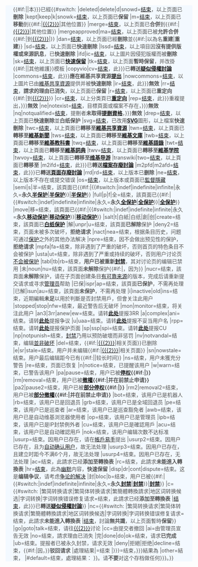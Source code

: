 {{TalkendH/snow-badge-module|{{{1|}}}}}<div class="{{{class|collapsed}}} NavFrame" style="color: #545454; background-color: #F3F9FF; margin: 0 auto; padding: 0 10px; text-align: left; {{{style|}}}"><div class="NavHead" style="background-color: #F3F9FF; margin: 0 auto; padding: 0 10px; font-weight:normal;">{{#if:{{{text|}}}|{{{text}}}|本{{{Type|{{{type|討論}}}}}}已經{{#switch:{{LC:{{{1|}}}}}
<!--删除-->
|deleted|delete|d|snowd=[[Wikipedia:關閉存廢討論指引|结束]]，以上页面已'''刪除'''
|kept|keep|k|snowk=[[Wikipedia:關閉存廢討論指引|结束]]，以上页面已'''保留'''
|m=[[Wikipedia:關閉存廢討論指引|结束]]，以上页面已'''移動'''到{{#if:{{{2|}}}|[[{{{2}}}]]|其他位置}}
|merge=[[Wikipedia:關閉存廢討論指引|结束]]，以上页面已'''合併'''到{{#if:{{{2|}}}|[[{{{2}}}]]|其他位置}}
|mergeapproved|ma=[[Wikipedia:關閉存廢討論指引|结束]]，以上页面已被'''允許合併'''{{#if:{{{2|}}}|到[[{{{2}}}]]|}}
|dan=[[Wikipedia:關閉存廢討論指引|结束]]，以上页面已經'''刪除'''並{{#if:{{{2|}}}|以{{{2}}}為名'''重建'''|'''重建'''}}
|sd=[[Wikipedia:關閉存廢討論指引|结束]]，以上页面已'''快速刪除'''
|lssd=[[Wikipedia:關閉存廢討論指引|结束]]，以上項目因'''沒有提供版權或來源訊息'''，已'''快速刪除'''
|ifd|ic=[[Wikipedia:關閉存廢討論指引|结束]]，以上圖片因侵犯版權而被'''刪除'''
|sk=[[Wikipedia:關閉存廢討論指引|结束]]，以上页面已'''[[Wikipedia:快速保留|快速保留]]'''
|tk=[[Wikipedia:關閉存廢討論指引|结束]]，以上页面'''暫時保留'''，并改掛{{#if:{{{2|}}}|{{{2}}}|其他維護}}模板
|copyvio|cv=[[Wikipedia:關閉存廢討論指引|结束]]，此{{{Type|{{{type|請求}}}}}}已'''轉送[[Wikipedia:頁面存廢討論/疑似侵權|疑似侵權討論]]'''
|commons=[[Wikipedia:關閉存廢討論指引|结束]]，此{{{Type|{{{type|請求}}}}}}'''應在維基共享資源[[:Commons:Commons:刪除請求|提出]]'''
|nowcommons=[[Wikipedia:關閉存廢討論指引|结束]]，以上圖片已由[[維基共享資源]]提供并被'''快速刪除'''
|ir=[[Wikipedia:關閉存廢討論指引|结束]]，此{{{Type|{{{type|請求}}}}}}'''無效'''
|rr=[[Wikipedia:關閉存廢討論指引|结束]]，'''請求的理由已消失'''，以上页面已'''保留'''
|r=[[Wikipedia:關閉存廢討論指引|结束]]，以上页面已'''重定向'''{{#if:{{{2|}}}|到[[{{{2}}}]]}}
|cr=[[Wikipedia:關閉存廢討論指引|结束]]，以上分类頁已'''[[Wikipedia:页面分类#分类重定向|重定向]]'''
|rep=[[Wikipedia:關閉存廢討論指引|结束]]，此{{{Type|{{{type|請求}}}}}}重複提出，{{{Type|{{{type|請求}}}}}}'''無效'''
|ne|notexist=[[Wikipedia:關閉存廢討論指引|结束]]，目標頁面或檔案不存在，{{{Type|{{{type|請求}}}}}}'''無效'''
|nq|notqualified=[[Wikipedia:關閉存廢討論指引|结束]]，提刪者'''未取得[[Wikipedia:自動確認用戶|提删資格]]'''，{{{Type|{{{type|請求}}}}}}'''無效'''
|drep=[[Wikipedia:關閉存廢討論指引|结束]]，以上页面已'''快速刪除'''並'''白纸保护'''
|svg=[[Wikipedia:關閉存廢討論指引|结束]]，已改用'''[[SVG]]'''圖形，以上檔案'''快速刪除'''
|twc=[[Wikipedia:關閉存廢討論指引|结束]]，以上頁面已'''轉移至[[commons:|維基共享資源]]'''
|twn=[[Wikipedia:關閉存廢討論指引|结束]]，以上頁面已'''轉移至[[n:|維基新聞]]'''
|tws=[[Wikipedia:關閉存廢討論指引|结束]]，以上頁面已'''轉移至[[s:|維基文庫]]'''
|twb=[[Wikipedia:關閉存廢討論指引|结束]]，以上頁面已'''轉移至[[b:|維基教科書]]'''
|twq=[[Wikipedia:關閉存廢討論指引|结束]]，以上頁面已'''轉移至[[q:|維基語錄]]'''
|twt=[[Wikipedia:關閉存廢討論指引|结束]]，以上頁面已'''轉移至[[wikt:|維基詞典]]'''
|twv=[[Wikipedia:關閉存廢討論指引|结束]]，以上頁面已'''轉移至[[:wikiversity:zh:首页|維基学院]]'''
|twvoy=[[Wikipedia:關閉存廢討論指引|结束]]，以上頁面已'''轉移至[[voy:|维基导游]]'''
|transwiki|two=[[Wikipedia:關閉存廢討論指引|结束]]，以上頁面已'''轉移至{{{2|其他維基計畫}}}'''
|m2ifd=[[Wikipedia:關閉存廢討論指引|结束]]，此{{{Type|{{{type|請求}}}}}}已'''轉送[[Wikipedia:檔案存廢討論|檔案存廢討論]]'''
|m2pfd|m2afd=[[Wikipedia:關閉存廢討論指引|结束]]，此{{{Type|{{{type|請求}}}}}}已'''轉送[[Wikipedia:頁面存廢討論|頁面存廢討論]]'''
|rrd|rd=[[Wikipedia:關閉存廢討論指引|结束]]，以上版本已'''删除'''
|ne=[[Wikipedia:關閉存廢討論指引|结束]]，以上版本不存在或提交错误
|os=[[Wikipedia:關閉存廢討論指引|结束]]，以上版本或頁面已[[WP:监督|監督隱藏]]
<!--保护-->
|semi|s|半=结束，該頁面已{{#if:{{{2|}}}|{{#switch:{{{2}}}|indef|indefinite|infinite|永久='''永久[[Wikipedia:頁面保護方針|半保护]]'''|'''[[Wikipedia:頁面保護方針|半保护]]{{{2}}}'''}}|'''[[Wikipedia:頁面保護方針|半保护]]'''}}
|full|p|f|全=结束，該頁面已{{#if:{{{2|}}}|{{#switch:{{{2}}}|indef|indefinite|infinite|永久='''永久[[Wikipedia:頁面保護方針|全保护]]'''|'''[[Wikipedia:頁面保護方針|全保护]]{{{2}}}'''}}|'''[[Wikipedia:頁面保護方針|全保护]]'''}}
|move|移=结束，該頁面已{{#if:{{{2|}}}|{{#switch:{{{2}}}|indef|indefinite|infinite|永久='''永久[[Wikipedia:頁面保護方針|移动保护]]'''|'''[[Wikipedia:頁面保護方針|移动保护]]{{{2}}}'''}}|'''[[Wikipedia:頁面保護方針|移动保护]]'''}}
|salt|t|白紙|白纸|創|创|create=结束，該頁面已'''[[Wikipedia:頁面保護方針|白纸保护]]''' 
|解|unpr|u=结束，該頁面'''已解除'''保护
|deny2=结束，页面未被多次破坏，'''拒绝请求'''
|nact|nea=结束，根据条目历史，问题可通过[[Wikipedia:頁面保護方針|保护]]之外的其他办法解决
|npre=结束，因不会做出预见性的保护，'''拒绝请求'''
|mpfa|fa=结束，除非遇到了严重的破坏，否则首页的特色条目不会被保护
|usta|ut=结束，除非遇到了严重或持续的破坏，否则用户讨论页[[Wikipedia:頁面保護方針|不会被保护]]
|tabl|tb|rb=结束，'''用户已被重新[[Wikipedia:封禁方针|封禁]]'''，其对讨论页的编辑已禁用
|未|noun|nu=结束，該頁面'''未解除'''保护{{#if:{{{2|}}}|，因为{{{2}}}}}
|nucr=结束，該頁面'''未解除'''保护，请在子页面创建条目[[Wikipedia:可供查证|有可靠来源]]的版本，完成后请重新提交请求或寻求[[Wikipedia:管理员|管理员]]帮助
|已保|ispr|ap=结束，該頁面'''已保护'''，不需再处理
|已解|isun|au=结束，該頁面'''未保护'''，不需再处理
<!--破坏-->
|i|inactive|old|ins=结束，近期編輯'''未足'''以用於判斷是否封禁用戶，但會关注此用户
|stopped|stop|nfw=结束，最近警告后无破坏
|mon|monitor=结束，将关注此用户
|an3|3rr|anew|ew=结束。请转'''[[Wikipedia:管理员布告板/3RR|此处]]'''提报3RR
|a|complex|ani=结束。请转'''[[Wikipedia:正在討論的條目|此处]]'''提报争议
|u|uaa=结束。请转'''[[WP:UAA|此处]]'''提报不妥当用户名
|rpp=结束。请转'''[[Wikipedia:请求保护页面|此处]]'''提报保护页面
|sp|ssp|spi=结束。请转'''[[m:SRCU|此处]]'''提报CU
|np|notpunish=结束，[[Wikipedia:封禁方针|封禁]]乃用以预防破壞而非惩罚
|nv|notvandal=结束，编辑[[Wikipedia:封禁方针|並非破坏]]
|del=结束，{{#if:{{{2|}}}|[[{{{2}}}]]|相关页面}}已删除
|e|sr|stale=结束。用户并未编辑{{#if:{{{2|}}}|[[{{{2}}}]]|相关页面}}
|sn|nowstale=结束。用户最后编辑距今已有{{#if:{{{2|}}}|{{{2}}}|较长时间}}
|ns=结束，用户未獲充分警告
<!--上訴-->
|re=结束，页面已恢复
<!--解权-->
|n|notice=结束，已提醒该用户
|w|warn=结束，已警告该用户
|pa|pause=结束，用户已被'''[[Wikipedia:申请解除权限|停权]]{{#if:{{{2|}}}|{{{2}}}}}'''
|rm|removal=结束，用户已被'''[[Wikipedia:申请解除权限|撤權]]{{#if:{{{2|}}}|并在{{{2}}}前禁止申请}}'''
|pa2|pause2=结束，用户已被'''[[Wikipedia:申请解除权限|部分停权]]{{#if:{{{2|}}}|{{{2}}}}}'''
|rm2|removal2=结束，用户已被'''[[Wikipedia:申请解除权限|部分撤權]]{{#if:{{{2|}}}|并在{{{2}}}前禁止申请}}'''
<!--申请-->
|bot=结束，该用户已是机器人
|rb=结束，该用户已是回退员
|grb=结束，该用户已是全域回退员
|pe=结束，该用户已是巡查者
|ar=结束，该用户已是巡查豁免者
|awb=结束，该用户已是自动维基浏览器使用者
|op=结束，该用户已是管理员
|ipb=结束，该用户已是IP封禁例外者
|cu=结束，该用户已是確認用戶
|acu=结束，该用户已是自动確認用戶
|nok=结束，该用户编辑次数不达标准
<!--改名-->
|usurp=结束。因用户已存在，请在[[Wikipedia:更改用戶名/帳戶易手|帳戶易手]]提出
|usurp2=结束。因用户已存在，且为[[WP:自动确认用户|自动确认用户]]，故无法处理
|usurp3=结束。因用户已存在，且建立时距今不满6个月，故无法处理
|usurp4=结束。因用户已存在，无法处理
<!--繁簡-->
|ac=结束，此請求已经'''添加至轉換表'''
|rc=结束，此請求'''未能進入轉換表'''
<!--幽默-->
|hr=[[Wikipedia:關閉存廢討論指引|结束]]，此為[[幽默]]内容，'''快速保留'''
<!--共用-->
|disp|dr|cont|dispute=结束。这是'''编辑争议'''，请考虑[[Wikipedia:争论的解决|争论的解决]]
|封|bloc|b=结束，用户已被{{#if:{{{2|}}}|{{#switch:{{{2}}}|indef|indefinite|infinite|永久='''永久[[Wikipedia:封禁方针|封禁]]'''|'''[[Wikipedia:封禁方针|封禁]]{{{2}}}'''}}|'''[[Wikipedia:封禁方针|封禁]]'''}}
|c={{#switch:{{ROOTPAGENAME}}
|繁简转换请求|繁简体转换请求|繁簡體轉換請求|地区词转换候选|字词转换|字词转换错误修复请求=结束，此請求已经'''添加至轉換表'''
|[[Wikipedia:關閉存廢討論指引|结束]]，此{{{Type|{{{type|請求}}}}}}已'''轉送[[Wikipedia:頁面存廢討論/疑似侵權|疑似侵權討論]]'''}}
|nc={{#switch:{{ROOTPAGENAME}}
|繁简转换请求|繁简体转换请求|繁簡體轉換請求|地区词转换候选|字词转换|字词转换错误修复请求=结束，此請求'''未能進入轉換表'''
|[[Wikipedia:關閉存廢討論指引|结束]]，討論'''無共識'''，以上页面暫時'''保留'''}}
<!--常规-->
|go|goto|talk=结束，请往[[{{{2}}}]]讨论
|cc=由提交者撤回
|ai=由管理员宣告无效
|no=结束，請求理由已消失
|完|done|do|ok=结束，请求'''已完成'''
|ub=结束。提报者已被永久封禁，请求无效
|deny|拒絕|拒绝|decline=结束，{{#if:{{{2|}}}|因{{{2}}}，}}'''驳回请求'''
|處理結果|=结束
|{{{Type|{{{type|vote}}}}}}=结束，{{{Type|{{{type|投票}}}}}}結果為'''{{{2}}}'''
|other=結束，'''{{{2}}}'''
|#default=结束，處理結果：'''{{{1}}}'''
}}。请'''不要'''对这个存档做任何{{{Edit|{{{edit|编辑}}}}}}。}}</div><div class="NavContent" style="background-color: #F3F9FF; margin: 0 auto; padding: 0 10px;"><noinclude></div></div>{{模板文档}}</noinclude>